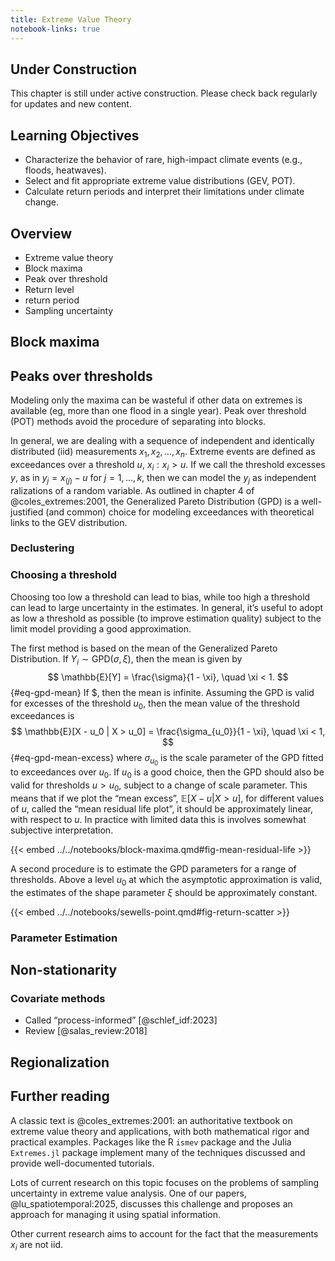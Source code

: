 ```yaml
---
title: Extreme Value Theory
notebook-links: true
---
```


::: {.callout-note}
## Under Construction
This chapter is still under active construction. Please check back regularly for updates and new content.
:::

::: {.callout-tip}
## Learning Objectives
:::

- Characterize the behavior of rare, high-impact climate events (e.g., floods, heatwaves).
- Select and fit appropriate extreme value distributions (GEV, POT).
- Calculate return periods and interpret their limitations under climate change.

## Overview
 
- Extreme value theory
- Block maxima
- Peak over threshold
- Return level
- return period
- Sampling uncertainty

## Block maxima

## Peaks over thresholds

Modeling only the maxima can be wasteful if other data on extremes is available (eg, more than one flood in a single year).
Peak over threshold (POT) methods avoid the procedure of separating into blocks.

In general, we are dealing with a sequence of independent and identically distributed (iid) measurements $x_1, x_2, \ldots, x_n$.
Extreme events are defined as exceedances over a threshold $u$, ${x_i: x_i > u}$.
If we call the threshold excesses $y$, as in $y_j = x_{(j)} - u$ for $j=1, \ldots, k$, then we can model the $y_j$ as independent ralizations of a random variable.
As outlined in chapter 4 of @coles_extremes:2001, the Generalized Pareto Distribution (GPD) is a well-justified (and common) choice for modeling exceedances with theoretical links to the GEV distribution.

### Declustering

### Choosing a threshold

Choosing too low a threshold can lead to bias, while too high a threshold can lead to large uncertainty in the estimates.
In general, it's useful to adopt as low a threshold as possible (to improve estimation quality) subject to the limit model providing a good approximation.

The first method is based on the mean of the Generalized Pareto Distribution.
If $Y_i \sim \text{GPD}(\sigma, \xi)$, then the mean is given by
$$
\mathbb{E}[Y] = \frac{\sigma}{1 - \xi}, \quad \xi < 1.
$$ {#eq-gpd-mean}
If $\xi \geq 1, then the mean is infinite.
Assuming the GPD is valid for excesses of the threshold $u_0$, then the mean value of the threshold exceedances is
$$
\mathbb{E}[X - u_0 | X > u_0] = \frac{\sigma_{u_0}}{1 - \xi}, \quad \xi < 1,
$$ {#eq-gpd-mean-excess}
where $\sigma_{u_0}$ is the scale parameter of the GPD fitted to exceedances over $u_0$.
If $u_0$ is a good choice, then the GPD should also be valid for thresholds $u > u_0$, subject to a change of scale parameter.
This means that if we plot the "mean excess", $\mathbb{E}[X - u | X > u]$, for different values of $u$, called the "mean residual life plot", it should be approximately linear, with respect to $u$.
In practice with limited data this is involves somewhat subjective interpretation.

{{< embed ../../notebooks/block-maxima.qmd#fig-mean-residual-life >}}

A second procedure is to estimate the GPD parameters for a range of thresholds.
Above a level $u_0$ at which the asymptotic approximation is valid, the estimates of the shape parameter $\xi$ should be approximately constant.

{{< embed ../../notebooks/sewells-point.qmd#fig-return-scatter >}}

### Parameter Estimation

## Non-stationarity

### Covariate methods

- Called "process-informed" [@schlef_idf:2023]
- Review [@salas_review:2018]


## Regionalization

## Further reading

A classic text is @coles_extremes:2001: an authoritative textbook on extreme value theory and applications, with both mathematical rigor and practical examples.
Packages like the R `ismev` package and the Julia `Extremes.jl` package implement many of the techniques discussed and provide well-documented tutorials.

Lots of current research on this topic focuses on the problems of sampling uncertainty in extreme value analysis.
One of our papers, @lu_spatiotemporal:2025, discusses this challenge and proposes an approach for managing it using spatial information.

Other current research aims to account for the fact that the measurements $x_i$ are not iid.